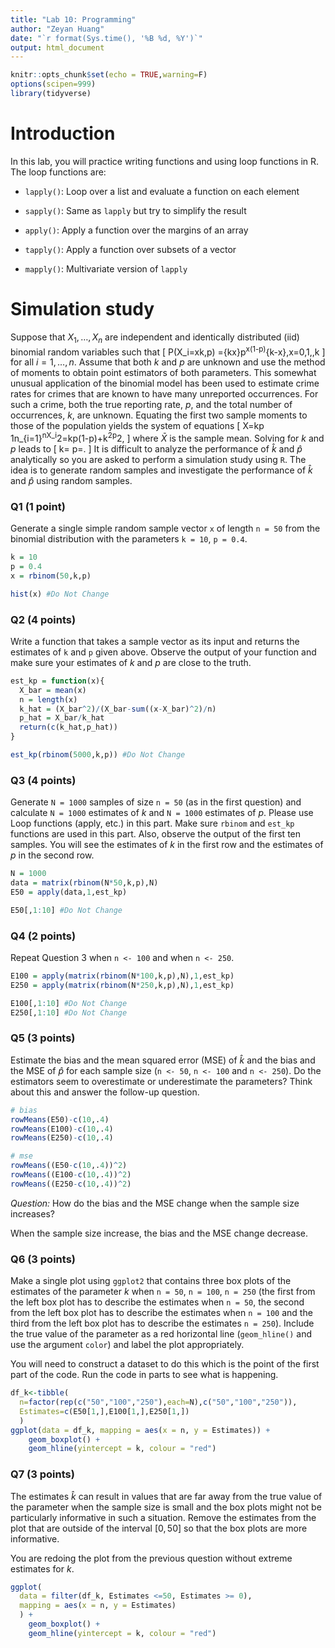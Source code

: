 ```yaml
---
title: "Lab 10: Programming"
author: "Zeyan Huang"
date: "`r format(Sys.time(), '%B %d, %Y')`"
output: html_document
---
```


```r
knitr::opts_chunk$set(echo = TRUE,warning=F)
options(scipen=999)
library(tidyverse)
```

# Introduction

In this lab, you will practice writing functions and using loop functions in R. The loop functions are:

- `lapply()`: Loop over a list and evaluate a function on each element

- `sapply()`: Same as `lapply` but try to simplify the result

- `apply()`: Apply a function over the margins of an array

- `tapply()`: Apply a function over subsets of a vector

- `mapply()`: Multivariate version of `lapply`

# Simulation study
Suppose that $X_1,\ldots,X_n$ are independent and identically distributed (iid) binomial random variables such that
\[
  P(X_i=x\mid k,p)
  ={k\choose x}p^x(1-p)^{k-x},\quad x=0,1,\ldots,k
\]
for all $i=1,\ldots,n$. Assume that both $k$ and $p$ are unknown and use the method of moments to obtain point estimators of both parameters. This somewhat unusual application of the binomial model has
been used to estimate crime rates for crimes that are known to have many unreported
occurrences. For such a crime, both the true reporting rate, $p$, and the total number
of occurrences, $k$, are unknown. Equating the first two sample moments to those of the population yields the system
of equations
\[
  \bar X=kp
  \quad\text{and}\quad
  \frac1n\sum_{i=1}^nX_i^2=kp(1-p)+k^2p^2,
\]
where $\bar X$ is the sample mean. Solving for $k$ and $p$ leads to
\[
  \hat k=\frac{\bar X^2}{\bar X-(1/n)\sum_{i=1}^n(X_i-\bar X)^2}
  \quad\text{and}\quad
  \hat p=\frac{\bar X}{\hat k}.
\]
It is difficult to analyze the performance of $\hat k$ and $\hat p$ analytically so you are asked to perform a simulation study using `R`. The idea is to generate random samples and investigate the performance of $\hat k$ and $\hat p$ using random samples.

### Q1 (1 point)

Generate a single simple random sample vector `x` of length `n = 50` from the binomial distribution with the parameters `k = 10`, `p = 0.4`. 

```r
k = 10
p = 0.4
x = rbinom(50,k,p)

hist(x) #Do Not Change
```

### Q2 (4 points)

Write a function that takes a sample vector as its input and returns the estimates of `k` and `p` given above. Observe the output of your function and make sure your estimates of $k$ and $p$ are close to the truth.

```r
est_kp = function(x){
  X_bar = mean(x)
  n = length(x)
  k_hat = (X_bar^2)/(X_bar-sum((x-X_bar)^2)/n)
  p_hat = X_bar/k_hat
  return(c(k_hat,p_hat))
}

est_kp(rbinom(5000,k,p)) #Do Not Change
```

### Q3 (4 points)

Generate `N = 1000` samples of size `n = 50` (as in the first question) and calculate `N = 1000` estimates of $k$ and `N = 1000` estimates of $p$. Please use Loop functions (apply, etc.) in this part. Make sure `rbinom` and `est_kp` functions are used in this part. Also, observe the output of the first ten samples. You will see the estimates of $k$ in the first row and the estimates of $p$ in the second row.

```r
N = 1000
data = matrix(rbinom(N*50,k,p),N)
E50 = apply(data,1,est_kp)

E50[,1:10] #Do Not Change
```

### Q4 (2 points)

Repeat Question 3 when `n <- 100` and when `n <- 250`. 

```r
E100 = apply(matrix(rbinom(N*100,k,p),N),1,est_kp)
E250 = apply(matrix(rbinom(N*250,k,p),N),1,est_kp)

E100[,1:10] #Do Not Change
E250[,1:10] #Do Not Change
```

### Q5 (3 points)

Estimate the bias and the mean squared error (MSE) of $\hat k$ and the bias and the MSE of $\hat p$ for each sample size (`n <- 50`, `n <- 100` and `n <- 250`). Do the estimators seem to overestimate or underestimate the parameters? Think about this and answer the follow-up question.

```r
# bias
rowMeans(E50)-c(10,.4)
rowMeans(E100)-c(10,.4)
rowMeans(E250)-c(10,.4)

# mse
rowMeans((E50-c(10,.4))^2)
rowMeans((E100-c(10,.4))^2)
rowMeans((E250-c(10,.4))^2)
```

*Question:* How do the bias and the MSE change when the sample size increases?

When the sample size increase, the bias and the MSE change decrease.

### Q6 (3 points)

Make a single plot using `ggplot2` that contains three box plots of the estimates of the parameter $k$ when `n = 50`, `n = 100`, `n = 250` (the first from the left box plot has to describe the estimates when `n = 50`, the second from the left box plot has to describe the estimates when `n = 100` and the third from the left box plot has to describe the estimates `n = 250`). Include the true value of the parameter as a red horizontal line (`geom_hline()` and use the argument `color`) and label the plot appropriately.

You will need to construct a dataset to do this which is the point of the first part of the code. Run the code in parts to see what is happening.

```r
df_k<-tibble(
  n=factor(rep(c("50","100","250"),each=N),c("50","100","250")),
  Estimates=c(E50[1,],E100[1,],E250[1,])
  )
ggplot(data = df_k, mapping = aes(x = n, y = Estimates)) +
	geom_boxplot() +
	geom_hline(yintercept = k, colour = "red")
```

### Q7 (3 points)

The estimates $\hat k$ can result in values that are far away from the true value of the parameter when the sample size is small and the box plots might not be particularly informative in such a situation. Remove the estimates from the plot that are outside of the interval $[0,50]$ so that the box plots are more informative.

You are redoing the plot from the previous question without extreme estimates for $k$.

```r
ggplot(
  data = filter(df_k, Estimates <=50, Estimates >= 0), 
  mapping = aes(x = n, y = Estimates)
  ) +
	geom_boxplot() +
	geom_hline(yintercept = k, colour = "red")
```
